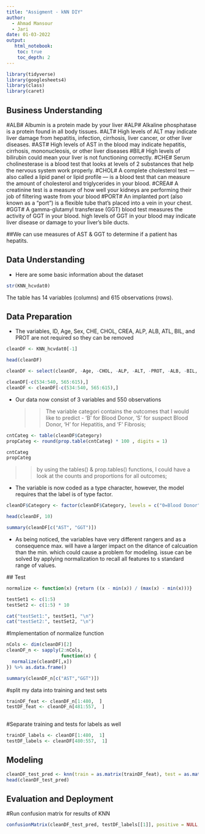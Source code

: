 ```yaml
---
title: "Assigment - kNN DIY"
author:
  - Ahmad Mansour
  - Jari
date: 01-03-2022
output:
   html_notebook:
    toc: true
    toc_depth: 2
---
```


```r
library(tidyverse)
library(googlesheets4)
library(class)
library(caret)
```

## Business Understanding

#ALB# Albumin is a protein made by your liver #ALP# Alkaline phosphatase is a protein found in all body tissues. #ALT# High levels of ALT may indicate liver damage from hepatitis, infection, cirrhosis, liver cancer, or other liver diseases. #AST# High levels of AST in the blood may indicate hepatitis, cirrhosis, mononucleosis, or other liver diseases #BIL# High levels of bilirubin could mean your liver is not functioning correctly. #CHE# Serum cholinesterase is a blood test that looks at levels of 2 substances that help the nervous system work properly. #CHOL# A complete cholesterol test --- also called a lipid panel or lipid profile --- is a blood test that can measure the amount of cholesterol and triglycerides in your blood. #CREA# A creatinine test is a measure of how well your kidneys are performing their job of filtering waste from your blood #PORT# An implanted port (also known as a "port") is a flexible tube that's placed into a vein in your chest. #GGT# A gamma-glutamyl transferase (GGT) blood test measures the activity of GGT in your blood. high levels of GGT in your blood may indicate liver disease or damage to your liver's bile ducts.

##We can use measures of AST & GGT to determine if a patient has hepatits.

## Data Understanding

- Here are some basic information about the dataset

```r
str(KNN_hcvdat0)
```

The table has 14 variables (columns) and 615 observations (rows).

## Data Preparation

- The variables,  ID, Age, Sex, CHE, CHOL, CREA, ALP, ALB, ATL, BIL, and PROT are not required so they can be removed

```r
cleanDF <- KNN_hcvdat0[-1]

head(cleanDF)

cleanDF <- select(cleanDF, -Age, -CHOL, -ALP, -ALT, -PROT, -ALB, -BIL, -CREA, -CHE)
```

```r
cleanDF[-c(534:540, 565:615),]
cleanDF <- cleanDF[-c(534:540, 565:615),]
```



- Our data now consist of 3 variables and 550 observations
   
   >>The variable categori contains the outcomes that I would like to predict - 'B' for Blood Donor, 'S' for suspect Blood Donor, 'H'         for Hepatitis, and 'F' Fibrosis;
   
```r
cntCateg <- table(cleanDF$Category)
propCateg <- round(prop.table(cntCateg) * 100 , digits = 1)

cntCateg
propCateg
```

   >> by using the tables() & prop.tables() functions, I could have a look at the counts and proportions for all outcomes;
  
- The variable is now coded as a type character, however, the model requires that the label is of type factor.

```r
cleanDF$Category <- factor(cleanDF$Category, levels = c("0=Blood Donor", "1=Hepatitis", "0s=suspect Blood Donor"), labels = c("Blood Donor", "Hepatitis", "suspect Blood Donor", "Fibrosis ")) %>% relevel("Blood Donor")

head(cleanDF, 10)
```




```r
summary(cleanDF[c("AST", "GGT")])
```

- As being noticed, the variables have very different rangers and as a consequence max. will have a larger impact on the ditance    of calcuation than the min. which could cause a problem for modeling. issue can be solved by applying normalization to recall    all features to s standard range of values.

 ## Test


```r
normalize <- function(x) {return ((x - min(x)) / (max(x) - min(x)))}

testSet1 <- c(1:5)
testSet2 <- c(1:5) * 10

cat("testSet1:", testSet1, "\n")
cat("testSet2:", testSet2, "\n")
```
  #Implementation of normalize function

```r
nCols <- dim(cleanDF)[2]
cleanDF_n <- sapply(2:nCols,
                    function(x) {
  normalize(cleanDF[,x])
}) %>% as.data.frame()

summary(cleanDF_n[c("AST","GGT")])
```

 #split my data into training and test sets

```r

trainDF_feat <- cleanDF_n[1:480,  ]
testDF_feat <- cleanDF_n[481:557,  ]
  
```

 #Separate training and tests for labels as well
 
```r
trainDF_labels <- cleanDF[1:480,  1]
testDF_labels <- cleanDF[480:557,  1]

```

## Modeling

```r
cleanDF_test_pred <- knn(train = as.matrix(trainDF_feat), test = as.matrix(testDF_feat), cl = as.matrix(trainDF_labels), k = 7)
head(cleanDF_test_pred)
```


## Evaluation and Deployment

 #Run confusion matrix for results of KNN 
 
```r
confusionMatrix(cleanDF_test_pred, testDF_labels[[1]], positive = NULL, dnn = c("Prediction", "True"))
```
